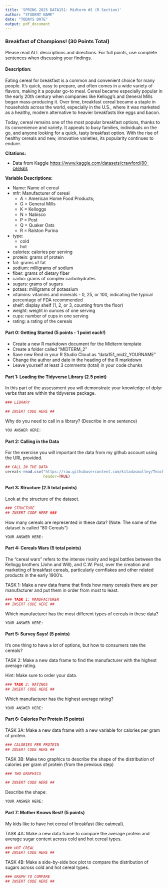 ```yaml
---
title: 'SPRING 2025 DATA151: Midterm #2 (R Section)'
author: "STUDENT NAME"
date: "TODAYS DATE"
output: pdf_document
---
```

  

### Breakfast of Champions! (30 Points Total)

Please read ALL descriptions and directions.  For full points, use complete sentences when discussing your findings.  

#### Description: 

Eating cereal for breakfast is a common and convenient choice for many people. It's quick, easy to prepare, and often comes in a wide variety of flavors, making it a popular go-to meal. Cereal became especially popular in the early 20th century when companies like Kellogg's and General Mills began mass-producing it. Over time, breakfast cereal became a staple in households across the world, especially in the U.S., where it was marketed as a healthy, modern alternative to heavier breakfasts like eggs and bacon.

Today, cereal remains one of the most popular breakfast options, thanks to its convenience and variety. It appeals to busy families, individuals on the go, and anyone looking for a quick, tasty breakfast option. With the rise of healthy cereals and new, innovative varieties, its popularity continues to endure.


**Citations:**

- Data from Kaggle <https://www.kaggle.com/datasets/crawford/80-cereals>


**Variable Descriptions: **

- Name: Name of cereal
- mfr: Manufacturer of cereal
  - A = American Home Food Products;
  - G = General Mills
  - K = Kelloggs
  - N = Nabisco
  - P = Post
  - Q = Quaker Oats
  - R = Ralston Purina
- type:
  - cold
  - hot
- calories: calories per serving
- protein: grams of protein
- fat: grams of fat
- sodium: milligrams of sodium
- fiber: grams of dietary fiber
- carbo: grams of complex carbohydrates
- sugars: grams of sugars
- potass: milligrams of potassium
- vitamins: vitamins and minerals - 0, 25, or 100, indicating the typical percentage of FDA recommended
- shelf: display shelf (1, 2, or 3, counting from the floor)
- weight: weight in ounces of one serving
- cups: number of cups in one serving
- rating: a rating of the cereals 


#### Part 0: Getting Started (5 points - 1 point each!)

* Create a new R markdown document for the Midterm template 
* Create a folder called "MIDTERM_2"
* Save new Rmd in your R Studio Cloud as "data151_mid2_YOURNAME"
* Change the author and date in the heading of the R markdown
* Leave yourself at least 3 comments (total) in your code chunks

#### Part 1: Loading the Tidyverse Library (2.5 point)

In this part of the assessment you will demonstrate your knowledge of dplyr verbs that are within the tidyverse package.  
```r
### LIBRARY

## INSERT CODE HERE ##
```

Why do you need to call in a library? (Describe in one sentence)

```{}
YOU ANSWER HERE: 
```


#### Part 2: Calling in the Data 

For the exercise you will important the data from my github account using the URL provided.  

```r
## CALL IN THE DATA
cereal<-read.csv("https://raw.githubusercontent.com/kitadasmalley/Teaching/refs/heads/main/ProjectData/cereal.csv", 
                 header=TRUE)


```

#### Part 3: Structure (2.5 total points)

Look at the structure of the dataset.

```r
### STRUCTURE
## INSERT CODE HERE ###
```

How many cereals are represented in these data? (Note: The name of the dataset is called "80 Cereals")

```{}
YOUR ANSWER HERE: 
```


#### Part 4: Cereals Wars  (5 total points)

The "cereal wars" refers to the intense rivalry and legal battles between the Kellogg brothers (John and Will), and C.W. Post, over the creation and marketing of breakfast cereals, particularly cornflakes and other related products in the early 1900's.  


TASK 1: Make a new data frame that finds how many cereals there are per manufacturer and put them in order from most to least. 
```r
### TASK 1: MANUFACTURER
## INSERT CODE HERE ##
```

Which manufacturer has the most different types of cereals in these data? 

```{}
YOUR ANSWER HERE: 
```

#### Part 5: Survey Says! (5 points)

It's one thing to have a lot of options, but how to consumers rate the cereals?

TASK 2: Make a new data frame to find the manufacturer with the highest average rating.

Hint: Make sure to order your data. 


```r
### TASK 2: RATINGS
## INSERT CODE HERE ##

```

Which manufacturer has the highest average rating? 

```{}
YOUR ANSWER HERE: 
```

#### Part 6: Calories Per Protein (5 points)

TASK 3A: Make a new data frame with a new variable for calories per gram of protein. 

```r
### CALORIES PER PROTEIN
## INSERT CODE HERE ##
```

TASK 3B: Make two graphics to describe the shape of the distribution of calories per gram of protein (from the previous step)

```r
### TWO GRAPHICS

## INSERT CODE HERE ##
```

Describe the shape: 

```{}
YOUR ANSWER HERE: 
```



#### Part 7: Mother Knows Best! (5 points)

My kids like to have hot cereal of breakfast (like oatmeal). 

TASK 4A:  Make a new data frame to compare the average protein and average sugar content across cold and hot cereal types.  

```r
### HOT CREAL
## INSERT CODE HERE ##

```

TASK 4B: Make a side-by-side box plot to compare the distribution of sugars across cold and hot cereal types. 

```r
### GRAPH TO COMPARE 
## INSERT CODE HERE ##
```

